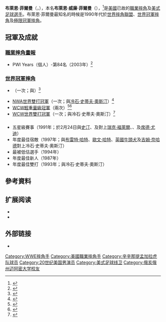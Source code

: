 {{Infobox Pro Wrestler
| name = 布萊恩·菲爾曼
| image = 
| img_capt = 
| names = Brian Pillman<ref name=WWEbio>{{cite web|url=http://www.wwe.com/superstars/brian-pillman|title=WWE profile|accessdate=2014-08-15|archive-date=2014-08-18|archive-url=https://web.archive.org/web/20140818150144/http://www.wwe.com/superstars/brian-pillman|dead-url=no}}</ref><br/>Flyin' Brian<ref name=WWEbio/><br/>The Yellow Dog
| birthname = 布萊恩·威廉·菲爾曼
| nickname = 
| height = {{height|ft=6|in=0}}<ref name=WWEbio/><ref name=Encyclopedia>{{cite book|title=WWE Encyclopedia|url=https://archive.org/details/wweencyclopediad0000shie|last1=Shields|first1=Brian|last2=Sullivan|first2=Kevin|page=[https://archive.org/details/wweencyclopediad0000shie/page/44 44]|publisher=[[多林金德斯利|DK]]|year=2009|isbn=978-0-7566-4190-0}}</ref>
| weight = {{convert|226|lb|kg|abbr=on}}<ref name=WWEbio/><ref name=Encyclopedia/>
| birth_date = {{birth date |1962|5|22}}
| birth_place = {{USA}}[[俄亥俄州|俄亥俄州]][[漢密爾頓縣_(俄亥俄州)|漢密爾頓縣]][[辛辛那提|辛辛那提]]
| death_date = {{death date and age|1997|10|5|1962|5|22}}
| death_place = {{USA}}[[明尼蘇達州|明尼蘇達州]][[亨內平縣_(明尼蘇達州)|亨內平縣]]{{link-en|布盧明頓 (佛羅里達州)|Land O' Lakes, Florida|布盧明頓}}
| resides = 
| billed = {{USA}}[[俄亥俄州|俄亥俄州]][[漢密爾頓縣_(俄亥俄州)|漢密爾頓縣]][[辛辛那提|辛辛那提]]<ref name=WWEbio/><ref name=Encyclopedia/><br/>[[育犬協會|育犬協會]]（以The Yellow Dog身分時）
| trainer = {{link-en|史都·哈特|Stu Hart}}<ref name=WWEbio/><ref name=Encyclopedia/>
| debut = 1986年11月
| retired = 
| website = 
| spouse = 
}}

'''布萊恩·菲爾曼'''（{{lang-en|Brian Pillman}}，{{bd|1962年|5月22日|1997年|10月5日}}），本名'''布萊恩·威廉·菲爾曼'''（{{lang|en|Brian William Pillman}}），<ref name=BrianJr>{{cite web|url=http://nky.cincinnati.com/article/AB/20101104/SPT0302/311040106/Son-Brian-Pillman-making-own-legacy|title=Son of Brian Pillman making own legacy|accessdate=2014-08-15|archive-date=2013-09-25|archive-url=https://archive.is/20130925030838/http://nky.cincinnati.com/article/AB/20101104/SPT0302/311040106/Son-Brian-Pillman-making-own-legacy|dead-url=no}}</ref>是[[美國|美國]]已故的[[職業摔角|職業摔角]]及[[美式足球|美式足球]][[選手|選手]]。布萊恩·菲爾曼最知名的時候是1990年代於[[世界摔角聯盟|世界摔角聯盟]]、[[世界冠軍摔角|世界冠軍摔角]]及[[極限冠軍摔角|極限冠軍摔角]]。

==冠軍及成就==
===[[職業摔角畫報|職業摔角畫報]]===
*PWI Years（個人）-第84名（2003年）<ref>{{cite web|url=http://www.100megsfree4.com/wiawrestling/pages/pwi/pwi500yr.htm |title=Pro Wrestling Illustrated's Top 500 Wrestlers of the PWI Years |accessdate=2010-09-15 |publisher=Wrestling Information Archive |deadurl=yes |archiveurl=https://web.archive.org/web/20090227054535/http://www.100megsfree4.com/wiawrestling/pages/pwi/pwi500yr.htm |archivedate=2009-02-27 }}</ref>

===[[世界冠軍摔角|世界冠軍摔角]]===
*{{link-en|WCW美國雙打冠軍|WCW United States Tag Team Championship}}（一次；與{{link-en|湯姆·禪克|Tom Zenk}}）<ref>{{cite web|url=http://solie.org/titlehistories/usttnwa.html|title=NWA United States Tag Team Championship history|accessdate=2014-08-15|archive-date=2015-04-02|archive-url=https://web.archive.org/web/20150402094511/http://solie.org/titlehistories/usttnwa.html|dead-url=no}}</ref>
*[[NWA世界雙打冠軍|NWA世界雙打冠軍]]（一次；與[[冷石·史蒂夫·奧斯汀|冷石·史蒂夫·奧斯汀]]）<ref>{{cite web|url=http://www.wrestling-titles.com/nwa/world/nwa-t.html|title=NWA World Tag Team Championship history|accessdate=2014-08-15|archive-date=2015-12-30|archive-url=https://web.archive.org/web/20151230135644/http://www.wrestling-titles.com/nwa/world/nwa-t.html|dead-url=yes}}</ref>
*[[WCW輕重量級冠軍|WCW輕重量級冠軍]]（兩次）<ref>{{cite web|url=http://www.wwe.com/classics/titlehistory/cruiser/349554 |title=Brian Pillman's first WCW Light Heavyweight Championship reign |deadurl=yes |archiveurl=https://web.archive.org/web/20150909100346/http://www.wwe.com/classics/titlehistory/cruiser/349554 |archivedate=2015-09-09 }}</ref><ref>{{cite web|url=http://www.wwe.com/classics/titlehistory/cruiser/349598 |title=Brian Pillman's second WCW Light Heavyweight Championship reign |deadurl=yes |archiveurl=https://web.archive.org/web/20150909101429/http://www.wwe.com/classics/titlehistory/cruiser/349598 |archivedate=2015-09-09 }}</ref>
*[[WCW世界雙打冠軍|WCW世界雙打冠軍]]（一次；與冷石·史蒂夫·奧斯汀）<ref>{{cite web|url=http://www.wrestling-titles.com/wcw/wcw-t.html|title=WCW World Tag Team Championship history|accessdate=2014-08-15|archive-date=2008-02-26|archive-url=https://web.archive.org/web/20080226100206/http://www.wrestling-titles.com/wcw/wcw-t.html|dead-url=no}}</ref>

==={{link-en|摔角觀察通訊獎|Wrestling Observer Newsletter awards}}===
*五星級賽事（1991年；於2月24日與[[史汀_(摔角手)|史汀]]、{{link-en|瑞克·史坦納|Rick Steiner}}及{{link-en|史考特·史坦納|Scott Steiner}}對上[[瑞克·福萊爾|瑞克·福萊爾]]、{{link-en|賴瑞·茲比史可|Larry Zbyszko}}、{{link-en|巴瑞·溫德姆|Barry Windham}}及[[席德·尤迪|席德·尤迪]]）
*年度最佳宿敵（1997年；與[[布雷特·哈特|布雷特·哈特]]、[[歐文·哈特|歐文·哈特]]、[[英國牛頭犬|英國牛頭犬]]及[[吉姆·奈哈德|吉姆·奈哈德]]對上冷石·史蒂夫·奧斯汀）
*最被低估選手（1994年）
*年度最佳新人（1987年）
*年度最佳雙打（1993年；與冷石·史蒂夫·奧斯汀）

==參考資料==
{{reflist}}

== 扩展阅读 ==
{{refbegin}}
* {{cite book | title = Tributes | author = Dave Meltzer | year = 2001 | isbn = 1-55366-085-4}}
* {{cite book | author1 = Stone Cold Steve Austin | author2 = Jim Ross | title = The Stone Cold Truth | url = https://archive.org/details/stonecoldtruth00aust | publisher = Pocket Books | year = 2003 | isbn = 0-7434-7720-0}}
{{refend}}

== 外部链接 ==
* {{IMDb name|id=0683543}}

{{DEFAULTSORT:Pillman, Brian}}
[[Category:WWE摔角手|Category:WWE摔角手]]
[[Category:美國職業摔角手|Category:美國職業摔角手]]
[[Category:辛辛那提孟加拉虎队球员|Category:辛辛那提孟加拉虎队球员]]
[[Category:20世纪美国男演员|Category:20世纪美国男演员]]
[[Category:美式足球线卫|Category:美式足球线卫]]
[[Category:俄亥俄州迈阿密大学校友|Category:俄亥俄州迈阿密大学校友]]